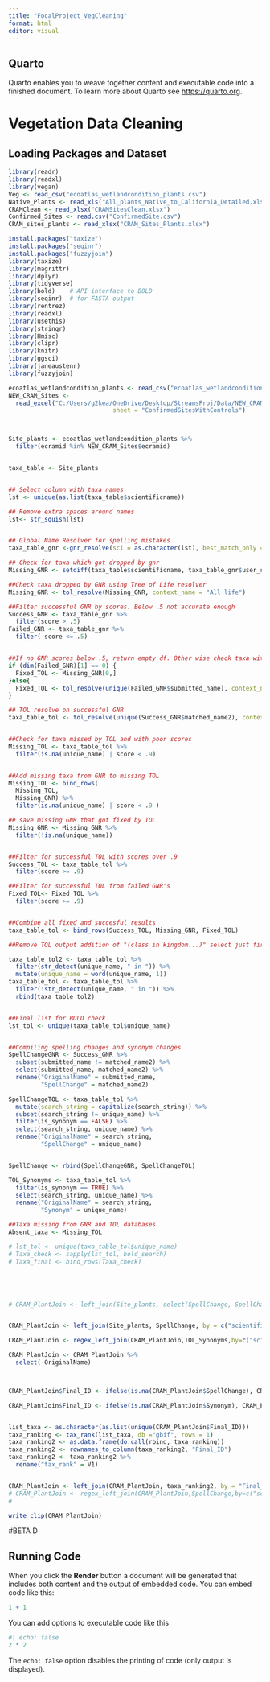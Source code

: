 ```yaml
---
title: "FocalProject_VegCleaning"
format: html
editor: visual
---
```


## Quarto

Quarto enables you to weave together content and executable code into a finished document. To learn more about Quarto see <https://quarto.org>.

# Vegetation Data Cleaning

## Loading Packages and Dataset

```r
library(readr)
library(readxl)
library(vegan)
Veg <- read_csv("ecoatlas_wetlandcondition_plants.csv")
Native_Plants <- read_xls("All_plants_Native_to_California_Detailed.xls")
CRAMClean <- read_xlsx("CRAMSitesClean.xlsx")
Confirmed_Sites <- read.csv("ConfirmedSite.csv")
CRAM_sites_plants <- read_xlsx("CRAM_Sites_Plants.xlsx")
```

```r
install.packages("taxize")
install.packages("seqinr")
install.packages("fuzzyjoin")
library(taxize)
library(magrittr)
library(dplyr)
library(tidyverse)
library(bold)    # API interface to BOLD
library(seqinr)  # for FASTA output
library(rentrez)
library(readxl)
library(usethis)
library(stringr)
library(Hmisc) 
library(clipr)
library(knitr)
library(ggsci)
library(janeaustenr)
library(fuzzyjoin)
```


```r
ecoatlas_wetlandcondition_plants <- read_csv("ecoatlas_wetlandcondition_plants.csv")
NEW_CRAM_Sites <- 
  read_excel("C:/Users/g2kea/OneDrive/Desktop/StreamsProj/Data/NEW_CRAM_Sites4.xlsx", 
                             sheet = "ConfirmedSitesWithControls")



Site_plants <- ecoatlas_wetlandcondition_plants %>% 
  filter(ecramid %in% NEW_CRAM_Sites$ecramid)


taxa_table <- Site_plants


## Select column with taxa names  
lst <- unique(as.list(taxa_table$scientificname))

## Remove extra spaces around names 
lst<- str_squish(lst)


## Global Name Resolver for spelling mistakes 
taxa_table_gnr <-gnr_resolve(sci = as.character(lst), best_match_only = T, with_canonical_ranks=T)

## Check for taxa which got dropped by gnr 
Missing_GNR <- setdiff(taxa_table$scientificname, taxa_table_gnr$user_supplied_name)

##Check taxa dropped by GNR using Tree of Life resolver 
Missing_GNR <- tol_resolve(Missing_GNR, context_name = "All life")

##Filter successful GNR by scores. Below .5 not accurate enough  
Success_GNR <- taxa_table_gnr %>% 
  filter(score > .5)
Failed_GNR <- taxa_table_gnr %>% 
  filter( score <= .5) 


##If no GNR scores below .5, return empty df. Other wise check taxa with TOL resolver
if (dim(Failed_GNR)[1] == 0) {
  Fixed_TOL <- Missing_GNR[0,]
}else{
  Fixed_TOL <- tol_resolve(unique(Failed_GNR$submitted_name), context_name = "All life")
}

## TOL resolve on successful GNR  
taxa_table_tol <- tol_resolve(unique(Success_GNR$matched_name2), context_name = "All life")


##Check for taxa missed by TOL and with poor scores  
Missing_TOL <- taxa_table_tol %>%
  filter(is.na(unique_name) | score < .9)


##Add missing taxa from GNR to missing TOL 
Missing_TOL <- bind_rows(
  Missing_TOL,
  Missing_GNR) %>% 
  filter(is.na(unique_name) | score < .9 )

## save missing GNR that got fixed by TOL 
Missing_GNR <- Missing_GNR %>% 
  filter(!is.na(unique_name))


##Filter for successful TOL with scores over .9 
Success_TOL <- taxa_table_tol %>% 
  filter(score >= .9)

##Filter for successful TOL from failed GNR's 
Fixed_TOL<- Fixed_TOL %>% 
  filter(score >= .9)


##Combine all fixed and succesful results 
taxa_table_tol <- bind_rows(Success_TOL, Missing_GNR, Fixed_TOL)

##Remove TOL output addition of "(class in kingdom...)" select just first word which is correct taxa 

taxa_table_tol2 <- taxa_table_tol %>%
  filter(str_detect(unique_name, " in ")) %>% 
  mutate(unique_name = word(unique_name, 1))
taxa_table_tol <- taxa_table_tol %>% 
  filter(!str_detect(unique_name, " in ")) %>%
  rbind(taxa_table_tol2)


##Final list for BOLD check
lst_tol <- unique(taxa_table_tol$unique_name)


##Compiling spelling changes and synonym changes 
SpellChangeGNR <- Success_GNR %>%
  subset(submitted_name != matched_name2) %>%
  select(submitted_name, matched_name2) %>%
  rename("OriginalName" = submitted_name,
         "SpellChange" = matched_name2)

SpellChangeTOL <- taxa_table_tol %>%
  mutate(search_string = capitalize(search_string)) %>%
  subset(search_string != unique_name) %>%
  filter(is_synonym == FALSE) %>%
  select(search_string, unique_name) %>%
  rename("OriginalName" = search_string,
         "SpellChange" = unique_name)


SpellChange <- rbind(SpellChangeGNR, SpellChangeTOL)

TOL_Synonyms <- taxa_table_tol %>%
  filter(is_synonym == TRUE) %>%
  select(search_string, unique_name) %>%
  rename("OriginalName" = search_string,
         "Synonym" = unique_name)

##Taxa missing from GNR and TOL databases
Absent_taxa <- Missing_TOL 

# lst_tol <- unique(taxa_table_tol$unique_name)
# Taxa_check <- sapply(lst_tol, bold_search)
# Taxa_final <- bind_rows(Taxa_check)





# CRAM_PlantJoin <- left_join(Site_plants, select(SpellChange, SpellChange), by = c("scientificname" = "OriginalName"))


CRAM_PlantJoin <- left_join(Site_plants, SpellChange, by = c("scientificname" = "OriginalName"))

CRAM_PlantJoin <- regex_left_join(CRAM_PlantJoin,TOL_Synonyms,by=c("scientificname" = "OriginalName"), ignore_case =TRUE)

CRAM_PlantJoin <- CRAM_PlantJoin %>% 
  select(-OriginalName) 



CRAM_PlantJoin$Final_ID <- ifelse(is.na(CRAM_PlantJoin$SpellChange), CRAM_PlantJoin$scientificname, CRAM_PlantJoin$SpellChange)

CRAM_PlantJoin$Final_ID <- ifelse(is.na(CRAM_PlantJoin$Synonym), CRAM_PlantJoin$Final_ID, CRAM_PlantJoin$Synonym)


list_taxa <- as.character(as.list(unique(CRAM_PlantJoin$Final_ID)))
taxa_ranking <- tax_rank(list_taxa, db ="gbif", rows = 1)
taxa_ranking2 <- as.data.frame(do.call(rbind, taxa_ranking))
taxa_ranking2 <- rownames_to_column(taxa_ranking2, "Final_ID")
taxa_ranking2 <- taxa_ranking2 %>%
  rename("tax_rank" = V1)


CRAM_PlantJoin <- left_join(CRAM_PlantJoin, taxa_ranking2, by = "Final_ID")
# CRAM_PlantJoin <- regex_left_join(CRAM_PlantJoin,SpellChange,by=c("scientificname" = "OriginalName"), ignore_case =TRUE)
# 

write_clip(CRAM_PlantJoin)


```

#BETA D

## Running Code

When you click the **Render** button a document will be generated that includes both content and the output of embedded code. You can embed code like this:

```r
1 + 1
```

You can add options to executable code like this

```r
#| echo: false
2 * 2
```

The `echo: false` option disables the printing of code (only output is displayed).
